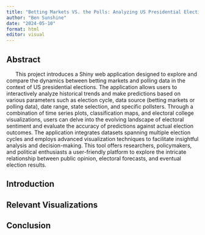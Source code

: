 ```yaml
---
title: "Betting Markets VS. the Polls: Analyzing US Presidential Elections"
author: "Ben Sunshine"
date: "2024-05-10"
format: html
editor: visual
---
```


## Abstract
|       This project introduces a Shiny web application designed to explore and compare the dynamics between betting markets and polling data in the context of US presidential elections. The application allows users to interactively analyze historical trends and make predictions based on various parameters such as election cycle, data source (betting markets or polling data), date range, state selection, and specific pollsters. Through a combination of time series plots, classification maps, and electoral college visualizations, users can delve into the evolving landscape of electoral sentiment and evaluate the accuracy of predictions against actual election outcomes. The application integrates datasets spanning multiple election cycles and employs advanced visualization techniques to facilitate insightful analysis and decision-making. This tool offers researchers, policymakers, and political enthusiasts a user-friendly platform to explore the intricate relationship between public opinion, electoral forecasts, and eventual election results.


## Introduction

## Relevant Visualizations

## Conclusion
